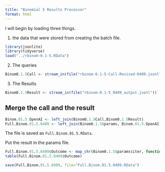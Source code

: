 ```yaml
---
title: "Binomial 5 Results Processor"
format: html
---
```


I will begin by loading three things.  

1. the data that were stored from creating the batch file.

```r
library(jsonlite)
library(tidyverse)
load("../rbinom-0.1-5.RData")
```

2. The queries

```r
Binom0.1.5Call <- stream_in(file("rbinom-0.1-5-Call-Revised-0409.jsonl"))
```

3. The Results

```r
Binom0.1.5Result <- stream_in(file("rbinom-0.1-5_0409_output.jsonl"))
```

## Merge the call and the result

```r
Binom.01.5.OpenAI <- left_join(Binom0.1.5Call,Binom0.1.5Result)
Full.Binom.01.5.0409 <- left_join(Binom0.1.5$params, Binom.01.5.OpenAI)
```

The file is saved as `Full.Binom.01.5.RData`.

Put the result in the params file.

```r
Full.Binom.01.5.0409$Outcome <- map_chr(Binom0.1.5$params$iter, function(x) { unlist(Binom0.1.5Result$response$body$choices[[x]][[2]][2]) })
table(Full.Binom.01.5.0409$Outcome)
```

```r
save(Full.Binom.01.5.0409, file="Full.Binom.01.5.0409.RData")
```

